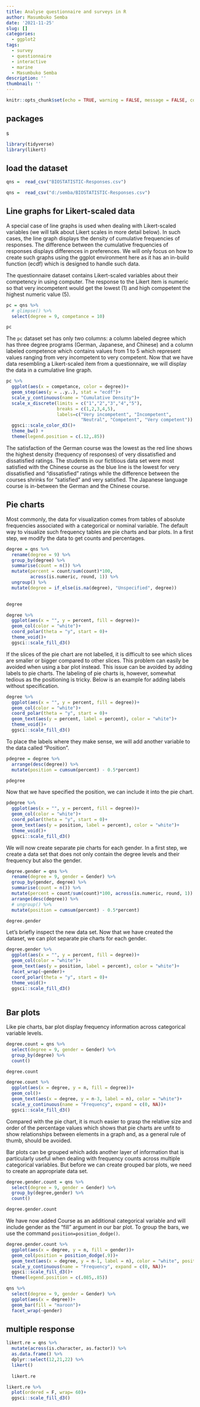 ```yaml
---
title: Analyse questionnaire and surveys in R
author: Masumbuko Semba
date: '2021-11-25'
slug: []
categories:
  - ggplot2
tags:
  - survey
  - questionnaire
  - interactive
  - marine
  - Masumbuko Semba
description: ''
thumbnail: ''
---
```




```r
knitr::opts_chunk$set(echo = TRUE, warning = FALSE, message = FALSE, comment = "")

```

## packages
s
```r
library(tidyverse)
library(likert)
```

## load the dataset


```r
qns =  read_csv("BIOSTATISTIC-Responses.csv")
```

```r
qns =  read_csv("d:/semba/BIOSTATISTIC-Responses.csv")
```

## Line graphs for Likert-scaled data

A special case of line graphs is used when dealing with Likert-scaled variables (we will talk about Likert scales in more detail below). In such cases, the line graph displays the density of cumulative frequencies of responses. The difference between the cumulative frequencies of responses displays differences in preferences. We will only focus on how to create such graphs using the ggplot environment here as it has an in-build function (ecdf) which is designed to handle such data.

The questionnaire dataset contains Likert-scaled variables about their competency in using computer. The response to the Likert item is numeric so that very incompetent would get the lowest (1) and high comppetent the highest numeric value (5).


```r
pc = qns %>% 
  # glimpse() %>% 
  select(degree = 9, competance = 10)

pc
```

The `pc` dataset set has only two columns: a column labeled degree which has three degree programs (German, Japanese, and Chinese) and a column labeled competence which contains values from 1 to 5 which represent values ranging from very incompetent to very competent. Now that we have data resembling a Likert-scaled item from a questionnaire, we will display the data in a cumulative line graph.

```r
pc %>% 
  ggplot(aes(x = competance, color = degree))+
  geom_step(aes(y = ..y..), stat = "ecdf")+
  scale_y_continuous(name = "Cumulative Density")+ 
  scale_x_discrete(limits = c("1","2","3","4","5"), 
                   breaks = c(1,2,3,4,5),
                   labels=c("Very incompetent", "Incompetent", 
                            "Neutral", "Competent", "Very competent")) + 
  ggsci::scale_color_d3()+
  theme_bw() +
  theme(legend.position = c(.12,.85))
```

The satisfaction of the German course was the lowest as the red line shows the highest density (frequency of responses) of very dissatisfied and dissatisfied ratings. The students in our fictitious data set were most satisfied with the Chinese course as the blue line is the lowest for very dissatisfied and “dissatisfied” ratings while the difference between the courses shrinks for “satisfied” and very satisfied. The Japanese language course is in-between the German and the Chinese course.

## Pie charts
Most commonly, the data for visualization comes from tables of absolute frequencies associated with a categorical or nominal variable. The default way to visualize such frequency tables are pie charts and bar plots. In a first step, we modify the data to get counts and percentages.

```r

degree = qns %>% 
  rename(degree = 9) %>% 
  group_by(degree) %>% 
  summarise(count = n()) %>% 
  mutate(percent = count/sum(count)*100, 
         across(is.numeric, round, 1)) %>% 
  ungroup() %>% 
  mutate(degree = if_else(is.na(degree), "Unspecified", degree))
  

degree
```

```r
degree %>% 
  ggplot(aes(x = "", y = percent, fill = degree))+
  geom_col(color = "white")+
  coord_polar(theta = "y", start = 0)+
  theme_void()+
  ggsci::scale_fill_d3()
```

If the slices of the pie chart are not labelled, it is difficult to see which slices are smaller or bigger compared to other slices. This problem can easily be avoided when using a bar plot instead. This issue can be avoided by adding labels to pie charts. The labeling of pie charts is, however, somewhat tedious as the positioning is tricky. Below is an example for adding labels without specification.


```r
degree %>% 
  ggplot(aes(x = "", y = percent, fill = degree))+
  geom_col(color = "white")+
  coord_polar(theta = "y", start = 0)+
  geom_text(aes(y = percent, label = percent), color = "white")+
  theme_void()+
  ggsci::scale_fill_d3()
```

To place the labels where they make sense, we will add another variable to the data called “Position”.

```r
pdegree = degree %>% 
  arrange(desc(degree)) %>% 
  mutate(position = cumsum(percent) - 0.5*percent)

pdegree
```

Now that we have specified the position, we can include it into the pie chart.


```r
pdegree %>% 
  ggplot(aes(x = "", y = percent, fill = degree))+
  geom_col(color = "white")+
  coord_polar(theta = "y", start = 0)+
  geom_text(aes(y = position, label = percent), color = "white")+
  theme_void()+
  ggsci::scale_fill_d3()
```

We will now create separate pie charts for each gender. In a first step, we create a data set that does not only contain the degree levels and their frequency but also the gender.


```r
degree.gender = qns %>% 
  rename(degree = 9, gender = Gender) %>% 
  group_by(gender, degree) %>% 
  summarise(count = n()) %>% 
  mutate(percent = count/sum(count)*100, across(is.numeric, round, 1)) %>% 
  arrange(desc(degree)) %>% 
  # ungroup() %>% 
  mutate(position = cumsum(percent) - 0.5*percent)

degree.gender
```

Let’s briefly inspect the new data set. Now that we have created the dataset, we can plot separate pie charts for each gender.

```r

degree.gender %>% 
  ggplot(aes(x = "", y = percent, fill = degree))+
  geom_col(color = "white")+
  geom_text(aes(y = position, label = percent), color = "white")+
  facet_wrap(~gender)+
  coord_polar(theta = "y", start = 0)+
  theme_void()+
  ggsci::scale_fill_d3()
    
```

## Bar plots
Like pie charts, bar plot display frequency information across categorical variable levels.

```r
degree.count = qns %>% 
  select(degree = 9, gender = Gender) %>% 
  group_by(degree) %>% 
  count()

degree.count
```


```r
degree.count %>% 
  ggplot(aes(x = degree, y = n, fill = degree))+
  geom_col()+
  geom_text(aes(x = degree, y = n-3, label = n), color = "white")+
  scale_y_continuous(name = "Frequency", expand = c(0, NA))+
  ggsci::scale_fill_d3()
```

Compared with the pie chart, it is much easier to grasp the relative size and order of the percentage values which shows that pie charts are unfit to show relationships between elements in a graph and, as a general rule of thumb, should be avoided.

Bar plots can be grouped which adds another layer of information that is particularly useful when dealing with frequency counts across multiple categorical variables. But before we can create grouped bar plots, we need to create an appropriate data set.


```r
degree.gender.count = qns %>% 
  select(degree = 9, gender = Gender) %>% 
  group_by(degree,gender) %>% 
  count()

degree.gender.count
```

We have now added Course as an additional categorical variable and will include gender as the “fill” argument in our bar plot. To group the bars, we use the command `position=position_dodge()`.

```r
degree.gender.count %>% 
  ggplot(aes(x = degree, y = n, fill = gender))+
  geom_col(position = position_dodge(.9))+
  geom_text(aes(x = degree, y = n-1, label = n), color = "white", position = position_dodge(.9))+
  scale_y_continuous(name = "Frequency", expand = c(0, NA))+
  ggsci::scale_fill_d3()+
  theme(legend.position = c(.085,.85))
```

```r


qns %>% 
  select(degree = 9, gender = Gender) %>% 
  ggplot(aes(x = degree))+
  geom_bar(fill = "maroon")+
  facet_wrap(~gender)

```


## multiple response

```r
likert.re = qns %>% 
  mutate(across(is.character, as.factor)) %>% 
  as.data.frame() %>%   
  dplyr::select(12,21,22) %>% 
  likert() 
  
  likert.re
```


```r
likert.re %>% 
  plot(ordered = F, wrap= 60)+
  ggsci::scale_fill_d3()

```

